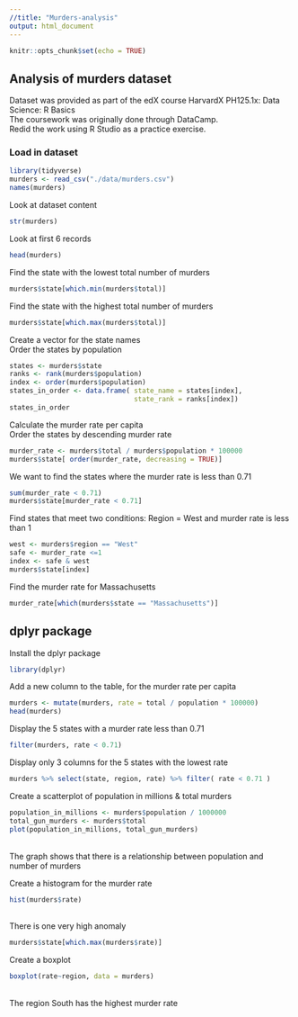 ```yaml
---
//title: "Murders-analysis"
output: html_document
---
```


```r
knitr::opts_chunk$set(echo = TRUE)
```

## Analysis of murders dataset
Dataset was provided as part of the edX course HarvardX PH125.1x: Data Science: R Basics </BR>
The coursework was originally done through DataCamp. </BR>
Redid the work using R Studio as a practice exercise.

### Load in dataset

```r
library(tidyverse)
murders <- read_csv("./data/murders.csv")
names(murders)
```

Look at dataset content
```r
str(murders)
```

Look at first 6 records
```r
head(murders)
```

Find the state with the lowest total number of murders
```r
murders$state[which.min(murders$total)]
```

Find the state with the highest total number of murders
```r
murders$state[which.max(murders$total)]
```

Create a vector for the state names </BR>
Order the states by population
```r
states <- murders$state
ranks <- rank(murders$population)
index <- order(murders$population)
states_in_order <- data.frame( state_name = states[index],
                               state_rank = ranks[index])
states_in_order
```
Calculate the murder rate per capita </BR>
Order the states by descending murder rate
```r
murder_rate <- murders$total / murders$population * 100000
murders$state[ order(murder_rate, decreasing = TRUE)]
```
We want to find the states where the murder rate is less than 0.71
```r
sum(murder_rate < 0.71)
murders$state[murder_rate < 0.71]
```
Find states that meet two conditions: Region = West and murder rate is less than 1
```r
west <- murders$region == "West"
safe <- murder_rate <=1
index <- safe & west
murders$state[index]
```
Find the murder rate for Massachusetts
```r
murder_rate[which(murders$state == "Massachusetts")]
```

## dplyr package
Install the dplyr package
```r
library(dplyr)
```

Add a new column to the table, for the murder rate per capita
```r
murders <- mutate(murders, rate = total / population * 100000)
head(murders)
```
Display the 5 states with a murder rate less than 0.71
```r
filter(murders, rate < 0.71)
```
Display only 3 columns for the 5 states with the lowest rate
```r
murders %>% select(state, region, rate) %>% filter( rate < 0.71 )
```
Create a scatterplot of population in millions & total murders
```r
population_in_millions <- murders$population / 1000000
total_gun_murders <- murders$total
plot(population_in_millions, total_gun_murders)
```
</BR>
The graph shows that there is a relationship between population and number of murders </BR>

Create a histogram for the murder rate
```r
hist(murders$rate)
```
</BR>
There is one very high anomaly
```r
murders$state[which.max(murders$rate)]
```
Create a boxplot
```r
boxplot(rate~region, data = murders)
```
</BR>
The region South has the highest murder rate </BR>

